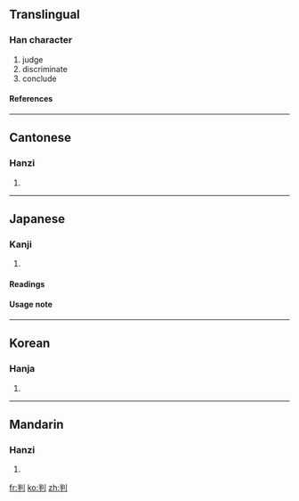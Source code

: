 ==Translingual==
===Han character===
{{Han char|rad=刀|as=05|sn=7|four=9250<sub>0</sub>|canj=火手中弓 (FQLN)}}
# judge
# discriminate
# conclude
====References====
{{Han ref|kx=0138.110|dkj=01923|dj=0311.120|hdz=10331.050|uh=5224|ud=21028|bh=A750|bd=42832}}
----
==Cantonese==
===Hanzi===
{{yue-hanzi|jyut=|y=pun3}}
# {{defn|Cantonese}}
----
==Japanese==
===Kanji===
{{ja-kanji|grade=5|rs=刀05}}
# {{defn|Japanese}}
====Readings====
{{ja-readings|on=[[はん]] (han), [[ばん]] (ban)|kun=[[わける]] (wakeru)}}
====Usage note====
----
==Korean==
===Hanja===
{{ko-hanja|hangeul=판|rv=pan|mr=p'an}}
# {{defn|Korean}}
----
==Mandarin==
===Hanzi===
{{cmn-hanzi|pin=[[pàn]] (pan4)|wg=p'an<sup>4</sup>}}
# {{defn|Mandarin}}

[[fr:判]]
[[ko:判]]
[[zh:判]]